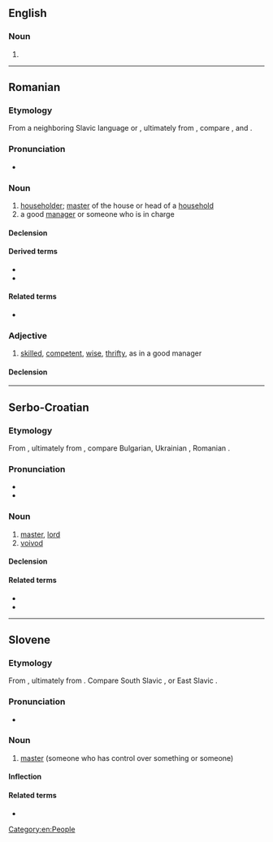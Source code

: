 ==English==

===Noun===
{{en-noun}}

# {{alt form|en|hospodar}}

[[Category:en:People]]

----

==Romanian==

===Etymology===
From a neighboring Slavic language or {{der|ro|sla-pro|-}}, ultimately from {{m|sla-pro|*gospodь}}, compare {{cog|bg|господар}}, {{cog|sh|gospodar}} and {{cog|uk|господар}}.

===Pronunciation===
* {{IPA|ro|/ɡos.poˈdar/}}

===Noun===
{{ro-noun|m|i}}

# [[householder]]; [[master]] of the house or head of a [[household]]
# a good [[manager]] or someone who is in charge

====Declension====
{{ro-noun-m}}

====Derived terms====
* {{l|ro|gospodărie}}
* {{l|ro|gospodăresc}}

====Related terms====
* {{l|ro|gospodină}}

===Adjective===
{{ro-adj|4}}

# [[#English|skilled]], [[#English|competent]], [[wise]], [[thrifty]], as in a good manager

====Declension====
{{ro-adj-4}}

----

==Serbo-Croatian==

===Etymology===
From {{der|sh|sla-pro|-}}, ultimately from {{m|sla-pro|*gospodь}}, compare Bulgarian, Ukrainian {{m|uk|господар}}, Romanian {{m|ro|gospodar}}.

===Pronunciation===
* {{IPA|sh|/ɡospǒdaːr/}}
* {{hyphenation|sh|gos|po|dar}}

===Noun===
{{sh-noun|g=m|head=gospòdār}}

# [[master]], [[lord]]
# [[voivod]]

====Declension====
{{sh-decl-noun
|gospodar|gospodari
|gospodára|gospodara
|gospodaru|gospodarima
|gospodara|gospodare
|gospodaru|gospodari
|gospodaru|gospodarima
|gospodarom|gospodarima
}}

====Related terms====
* {{l|sh|gospodàrica}}
* {{l|sh|gospodáriti}}

----

==Slovene==

===Etymology===
From {{der|sl|sla-pro|-}}, ultimately from {{m|sla-pro|*gospodь}}. Compare South Slavic {{cog|bg|господар}}, {{cog|sh|gospodar}} or East Slavic {{cog|uk|господар}}.

===Pronunciation===
* {{sl-IPA|gospodár}}

===Noun===
{{sl-noun|gospodár|m-an}}

# [[master]] (someone who has control over something or someone)

====Inflection====
{{sl-decl-noun-m|gospodár|gospodárj|a=1}}

====Related terms====
* {{l|sl|gospod}}